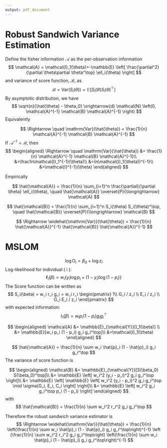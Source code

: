 ```yaml
---
output: pdf_document
---
```

# Robust Sandwich Variance Estimation

Define the fisher information $\mathcal{A}$ as the per-observation information 
$$
\mathcal{A} = \mathcal{I}_1(\theta)=-\mathbb{E} \left[ \frac{\partial^2}{\partial \theta\partial \theta^\top} \ell_i(\theta) \right]
$$
and variance of score function, $\mathcal{B}$, as
$$
\mathcal{B} = \mathrm{Var}(S_i(\theta)) = \mathbb{E}[S_i(\theta) S_i(\theta)^\top]
$$
By asymptotic distribution, we have
$$
\sqrt{n}(\hat{\theta} - \theta_0) \xrightarrow{d} \mathcal{N} \left(0, \mathcal{A}^{-1} \mathcal{B} \mathcal{A}^{-1} \right)
$$
Equivalently

$$
\Rightarrow \quad \mathrm{Var}(\hat{\theta}) = \frac{1}{n} \mathcal{A}^{-1} \mathcal{B} \mathcal{A}^{-1}
$$
If $\mathcal{A}^{-1}= \mathcal{B}$, then 
$$
\begin{aligned}
\Rightarrow \quad \mathrm{Var}(\hat{\theta}) &= \frac{1}{n} \mathcal{A}^{-1} \mathcal{B} \mathcal{A}^{-1}\\
&=\frac1n\mathcal{I}_1^{-1}(\theta)\\
&=(n\mathcal{I}_1(\theta))^{-1}\\
&=\mathcal{I}^{-1}(\theta)
\end{aligned}
$$

Empirically

$$
\hat{\mathcal{A}} = \frac{1}{n} \sum_{i=1}^n \frac{\partial}{\partial \theta} \ell_i(\theta), \quad \hat{\mathcal{A}} \overset{P}{\longrightarrow} \mathcal{A}
$$

$$
\hat{\mathcal{B}} = \frac{1}{n} \sum_{i=1}^n S_i(\theta) S_i(\theta)^\top, \quad \hat{\mathcal{B}} \overset{P}{\longrightarrow} \mathcal{B}
$$

$$
\Rightarrow \widehat{\mathrm{Var}}(\hat{\theta}) = \frac{1}{n} \hat{\mathcal{A}}^{-1} \hat{\mathcal{B}} \hat{\mathcal{A}}^{-1}
$$

# MSLOM

$$
\log \text{O}_i = \beta_0 + \log z_i
$$
Log-likelihood for individual \( i \):
$$
\ell_i(\beta) = w_i \left\{ y_i \log p_i + (1 - y_i) \log(1 - p_i) \right\}
$$
The Score function can be written as
$$
S_i(\beta) = w_i r_i g_i = w_i r_i 
\begin{pmatrix}
1\\
G_i / z_i \\
E_i / z_i \\
G_i E_i / z_i
\end{pmatrix}
$$
with expected information:
$$
I_1(\beta) = w_i p_i (1 - p_i) g_i g_i^\top
$$

$$
\begin{aligned}
\mathcal{A} &= \mathbb{E}_{\mathcal{Y}}[I_1(\beta)] \\
&= \mathbb{E}[w_i p_i (1 - p_i) g_i g_i^\top]\\
&=\mathcal{I}_1(\theta)
\end{aligned}
$$

$$
\hat{\mathcal{A}} = \frac{1}{n} \sum w_i \hat{p}_i (1 - \hat{p}_i) g_i g_i^\top
$$
The variance of score function is

$$
\begin{aligned}
\mathcal{B} &= \mathbb{E}_{\mathcal{Y}}[S(\beta_0) S(\beta_0)^\top]\\ 
&= \mathbb{E} \left[ w_i^2 (y_i - p_i)^2 g_i g_i^\top \right]\\
&= \mathbb{E} \left[ \mathbb{E} \left[ w_i^2 (y_i - p_i)^2 g_i g_i^\top \mid \sigma(G_i, E_i, C_i \right] \right]\\
&= \mathbb{E} \left[ w_i^2 g_i g_i^\top p_i (1 - p_i) \right]
\end{aligned}
$$
with
$$
\hat{\mathcal{B}} = \frac{1}{n} \sum w_i^2 r_i^2 g_i g_i^\top
$$

Therefore the robust sandwich variance estimator is
$$
\Rightarrow \widehat{\mathrm{Var}}(\hat{\theta}) = \frac{1}{n} \left(\frac{1}{n} \sum w_i \hat{p}_i (1 - \hat{p}_i) g_i g_i^\top\right)^{-1} \left (\frac{1}{n} \sum w_i^2 r_i^2 g_i g_i^\top\right) \left(\frac{1}{n} \sum w_i \hat{p}_i (1 - \hat{p}_i) g_i g_i^\top\right)^{-1}
$$
